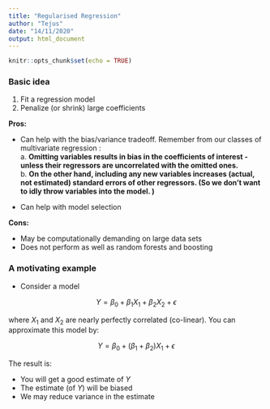```yaml
---
title: "Regularised Regression"
author: "Tejus"
date: "14/11/2020"
output: html_document
---
```


```r
knitr::opts_chunk$set(echo = TRUE)
```

### Basic idea

1. Fit a regression model
2. Penalize (or shrink) large coefficients

__Pros:__

* Can help with the bias/variance tradeoff. Remember from our classes of multivariate regression :    
            a. **Omitting variables results in bias in the coefficients of interest - unless their regressors are uncorrelated with the omitted ones.**  
            b. **On the other hand, including any new variables increases (actual, not estimated) standard errors of other regressors. (So we don't want to idly throw variables into the model. )**

* Can help with model selection

__Cons:__

* May be computationally demanding on large data sets
* Does not perform as well as random forests and boosting

### A motivating example

* Consider a model 

$$Y = \beta_0 + \beta_1 X_1 + \beta_2 X_2 + \epsilon$$

where $X_1$ and $X_2$ are nearly perfectly correlated (co-linear). You can approximate this model by:

$$Y = \beta_0 + (\beta_1 + \beta_2)X_1 + \epsilon$$

The result is:

* You will get a good estimate of $Y$
* The estimate (of $Y$) will be biased 
* We may reduce variance in the estimate
